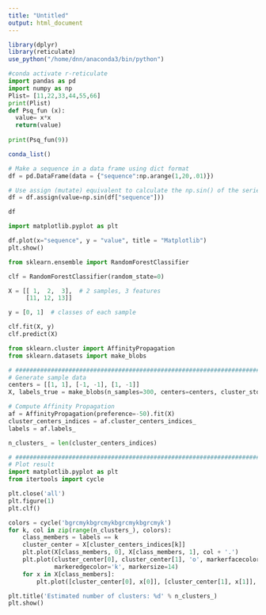 ```yaml
---
title: "Untitled"
output: html_document
---
```

```r
library(dplyr)
library(reticulate)
use_python("/home/dnn/anaconda3/bin/python")
```

```python
#conda activate r-reticulate
import pandas as pd
import numpy as np
Plist= [11,22,33,44,55,66]
print(Plist)
def Psq_fun (x):
  value= x*x 
  return(value)
  
print(Psq_fun(9))

```


```r
conda_list()
```
```python
# Make a sequence in a data frame using dict format
df = pd.DataFrame(data = {"sequence":np.arange(1,20,.01)})

# Use assign (mutate) equivalent to calculate the np.sin() of the series
df = df.assign(value=np.sin(df["sequence"]))

df
```


```python
import matplotlib.pyplot as plt

df.plot(x="sequence", y = "value", title = "Matplotlib")
plt.show()
```

```python
from sklearn.ensemble import RandomForestClassifier

clf = RandomForestClassifier(random_state=0)

X = [[ 1,  2,  3],  # 2 samples, 3 features
     [11, 12, 13]]

y = [0, 1]  # classes of each sample

clf.fit(X, y)
clf.predict(X)
```


```python
from sklearn.cluster import AffinityPropagation
from sklearn.datasets import make_blobs

# #############################################################################
# Generate sample data
centers = [[1, 1], [-1, -1], [1, -1]]
X, labels_true = make_blobs(n_samples=300, centers=centers, cluster_std=0.5,random_state=0)

# Compute Affinity Propagation
af = AffinityPropagation(preference=-50).fit(X)
cluster_centers_indices = af.cluster_centers_indices_
labels = af.labels_

n_clusters_ = len(cluster_centers_indices)
```


```python
# #############################################################################
# Plot result
import matplotlib.pyplot as plt
from itertools import cycle

plt.close('all')
plt.figure(1)
plt.clf()

colors = cycle('bgrcmykbgrcmykbgrcmykbgrcmyk')
for k, col in zip(range(n_clusters_), colors):
    class_members = labels == k
    cluster_center = X[cluster_centers_indices[k]]
    plt.plot(X[class_members, 0], X[class_members, 1], col + '.')
    plt.plot(cluster_center[0], cluster_center[1], 'o', markerfacecolor=col,
             markeredgecolor='k', markersize=14)
    for x in X[class_members]:
        plt.plot([cluster_center[0], x[0]], [cluster_center[1], x[1]], col)

plt.title('Estimated number of clusters: %d' % n_clusters_)
plt.show()
```


```r
```

